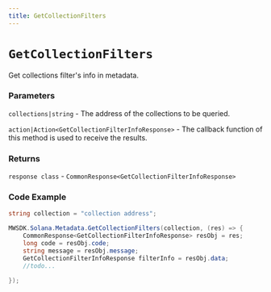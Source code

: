 ```yaml
---
title: GetCollectionFilters
---
```


# `GetCollectionFilters`

Get collections filter's info in metadata.
### Parameters
`collections|string` - The address of the collections to be queried.

`action|Action<GetCollectionFilterInfoResponse>` - The callback function of this method is used to receive the results.

### Returns
`response class` - `CommonResponse<GetCollectionFilterInfoResponse>`

### Code Example
```csharp
string collection = "collection address";

MWSDK.Solana.Metadata.GetCollectionFilters(collection, (res) => {
    CommonResponse<GetCollectionFilterInfoResponse> resObj = res;
    long code = resObj.code;
    string message = resObj.message;
    GetCollectionFilterInfoResponse filterInfo = resObj.data;
    //todo...

});
```
